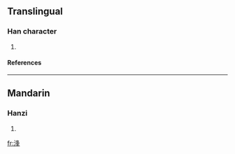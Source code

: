 ==Translingual==
===Han character===
{{Han char|rn=85|rad=水|as=07|sn=10|four=|canj=水竹水十 (EHEJ)}}
# {{defn|Han|sort=水07}}
====References====
{{Han ref|kx=0625.050|dkj=17492|dj=1023.040|hdz=31631.040|uh=6D72|ud=28018}}

----
==Mandarin==
===Hanzi===
{{cmn-hanzi|pin=[[féng]] ([[feng2]])|wg=feng<sup>2</sup>}}
# {{defn|Mandarin}}

[[fr:浲]]